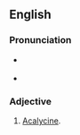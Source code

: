 ==English==

===Pronunciation===
* {{a|US}} {{IPA|en|/ˌeɪ.kəˈlɪs.n̩.əs/}}
* {{rhymes|en|ɪsənəs}}

===Adjective===
{{en-adj|-}}

# [[acalycine|Acalycine]].